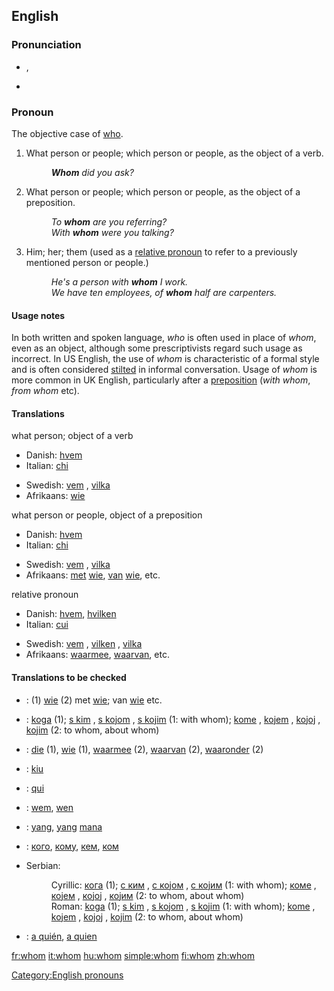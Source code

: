 ==English==

{{rank|tell|because|few|178|whom|love|far|seemed}}

===Pronunciation===
* {{IPA|/huːm/}}, {{SAMPA|/hu:m/}}
* {{audio|en-us-whom.ogg|Audio (US)}}

===Pronoun===
The objective case of [[who]]. 

# {{cattag|formal}} What person or people; which person or people, as the object of a verb.
#:'''''Whom''' did you ask?''
# {{cattag|formal}} What person or people; which person or people, as the object of a preposition.
#:''To '''whom''' are you referring?''
#:''With '''whom''' were you talking?''
# Him; her; them (used as a [[relative pronoun]] to refer to a previously mentioned person or people.)
#:''He's a person with '''whom''' I work.''
#:''We have ten employees, of '''whom''' half are carpenters.''

====Usage notes====
In both written and spoken language, ''who'' is often used in place of ''whom'', even as an object, although some prescriptivists regard such usage as incorrect. In US English, the use of ''whom'' is characteristic of a formal style and is often considered [[stilted]] in informal conversation. Usage of ''whom'' is more common in UK English, particularly after a [[preposition]] (''with whom'', ''from whom'' etc).

====Translations====
;what person; object of a verb
{{top}}
*Danish: [[hvem]]
*Italian: [[chi]]
{{mid}}
*Swedish: [[vem]] {{s}}, [[vilka]] {{p}}
*Afrikaans: [[wie]]
{{bottom}}

;what person or people, object of a preposition
{{top}}
*Danish: [[hvem]]
*Italian: [[chi]]
{{mid}}
*Swedish: [[vem]] {{s}}, [[vilka]] {{p}}
*Afrikaans: [[met]] [[wie]], [[van]] [[wie]], etc.
{{bottom}}

;relative pronoun
{{top}}
*Danish: [[hvem]], [[hvilken]]
*Italian: [[cui]]
{{mid}}
*Swedish: [[vem]] {{s}}, [[vilken]] {{s}}, [[vilka]] {{p}}
*Afrikaans: [[waarmee]], [[waarvan]], etc.
{{bottom}}

====Translations to be checked====
{{checktrans}}
*{{ttbc|Afrikaans}}: (1) [[wie]] (2) met [[wie]]; van [[wie]] etc.
*{{ttbc|Bosnian}}: [[koga]] (1); [[s kim]] {{m}}, [[s kojom]] {{f}}, [[s kojim]] {{m}} (1: with whom); [[kome]] {{m}}, [[kojem]] {{m}}, [[kojoj]] {{f}}, [[kojim]] {{m}} (2: to whom, about whom)
*{{ttbc|Dutch}}: [[die]] (1), [[wie]] (1), [[waarmee]] (2), [[waarvan]] (2), [[waaronder]] (2)
*{{ttbc|Esperanto}}: [[kiu]]
*{{ttbc|French}}: [[qui]]
*{{ttbc|German}}: [[wem]], [[wen]] 
*{{ttbc|Indonesian}}: [[yang]], [[yang]] [[mana]]
*{{ttbc|Russian}}: [[кто#Russian|кого]], [[кто#Russian|кому]], [[кто#Russian|кем]], [[кто#Russian|ком]]
*Serbian:
*:Cyrillic: [[кога]] (1); [[с ким]] {{m}}, [[с којом]] {{f}}, [[с којим]] {{m}} (1: with whom); [[коме]] {{m}}, [[којем]] {{m}}, [[којој]] {{f}}, [[којим]] {{m}} (2: to whom, about whom)
*:Roman: [[koga]] (1); [[s kim]] {{m}}, [[s kojom]] {{f}}, [[s kojim]] {{m}} (1: with whom); [[kome]] {{m}}, [[kojem]] {{m}}, [[kojoj]] {{f}}, [[kojim]] {{m}} (2: to whom, about whom)
*{{ttbc|Spanish}}: [[quien#Spanish|a quién]], [[quien#Spanish|a quien]]

[[Category:English pronouns]]

[[fr:whom]]
[[it:whom]]
[[hu:whom]]
[[simple:whom]]
[[fi:whom]]
[[zh:whom]]